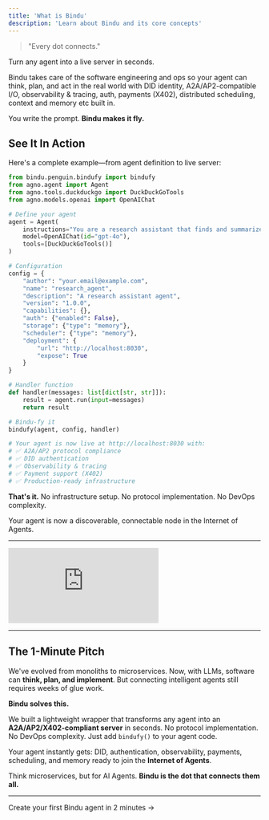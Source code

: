 ```yaml
---
title: 'What is Bindu'
description: 'Learn about Bindu and its core concepts'
---
```


> "Every dot connects."

Turn any agent into a live server in seconds.

Bindu takes care of the software engineering and ops so your agent can think, plan, and act in the real world with DID identity, A2A/AP2-compatible I/O, observability & tracing, auth, payments (X402), distributed scheduling, context and  memory etc built in.

You write the prompt. **Bindu makes it fly.**

## See It In Action

Here's a complete example—from agent definition to live server:

```python
from bindu.penguin.bindufy import bindufy
from agno.agent import Agent
from agno.tools.duckduckgo import DuckDuckGoTools
from agno.models.openai import OpenAIChat

# Define your agent
agent = Agent(
    instructions="You are a research assistant that finds and summarizes information.",
    model=OpenAIChat(id="gpt-4o"),
    tools=[DuckDuckGoTools()]
)

# Configuration
config = {
    "author": "your.email@example.com",
    "name": "research_agent",
    "description": "A research assistant agent",
    "version": "1.0.0",
    "capabilities": {},
    "auth": {"enabled": False},
    "storage": {"type": "memory"},
    "scheduler": {"type": "memory"},
    "deployment": {
        "url": "http://localhost:8030",
        "expose": True
    }
}

# Handler function
def handler(messages: list[dict[str, str]]):
    result = agent.run(input=messages)
    return result

# Bindu-fy it
bindufy(agent, config, handler)

# Your agent is now live at http://localhost:8030 with:
# ✅ A2A/AP2 protocol compliance
# ✅ DID authentication
# ✅ Observability & tracing
# ✅ Payment support (X402)
# ✅ Production-ready infrastructure
```

**That's it.** No infrastructure setup. No protocol implementation. No DevOps complexity.

Your agent is now a discoverable, connectable node in the Internet of Agents.

---

<iframe 
    className="w-full aspect-video rounded-xl"
    src="https://www.loom.com/embed/a9c40d4d2b144f3aa4cec255c6b21ab5" 
    frameBorder="0"
    allow="accelerometer; autoplay; clipboard-write; encrypted-media; gyroscope; picture-in-picture"
    allowFullScreen
></iframe>

---

## The 1-Minute Pitch

We've evolved from monoliths to microservices. Now, with LLMs, software can **think, plan, and implement**. But connecting intelligent agents still requires weeks of glue work.

**Bindu solves this.**

We built a lightweight wrapper that transforms any agent into an **A2A/AP2/X402-compliant server** in seconds. No protocol implementation. No DevOps complexity. Just add `bindufy()` to your agent code.

Your agent instantly gets: DID, authentication, observability, payments, scheduling, and memory ready to join the **Internet of Agents**.

Think microservices, but for AI Agents. **Bindu is the dot that connects them all.**

---

<Card title="Ready to Build?" icon="rocket" href="/bindu/introduction/create-agent">
  Create your first Bindu agent in 2 minutes →
</Card>
